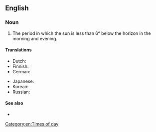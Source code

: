 ==English==

===Noun===
{{en-noun|~}}

# The period in which the sun is less than 6° below the horizon in the morning and evening.

====Translations====
{{trans-top|period in which the sun is less than 6° below the horizon}}
* Dutch: {{t|nl|burgerlijke schemering|f}}
* Finnish: {{t|fi|porvarillinen hämärä}}
* German: {{t|de|bürgerliche Dämmerung|f}}
{{trans-mid}}
* Japanese: {{t|ja|市民薄明|tr=[[しみんうすあかり]], shiminusuakai}}
* Korean: {{t|ko|시민박명}}
* Russian: {{t|ru|гражданские сумерки|f-p}}
{{trans-bottom}}

====See also====
* {{pedialite|Twilight}}

[[Category:en:Times of day]]